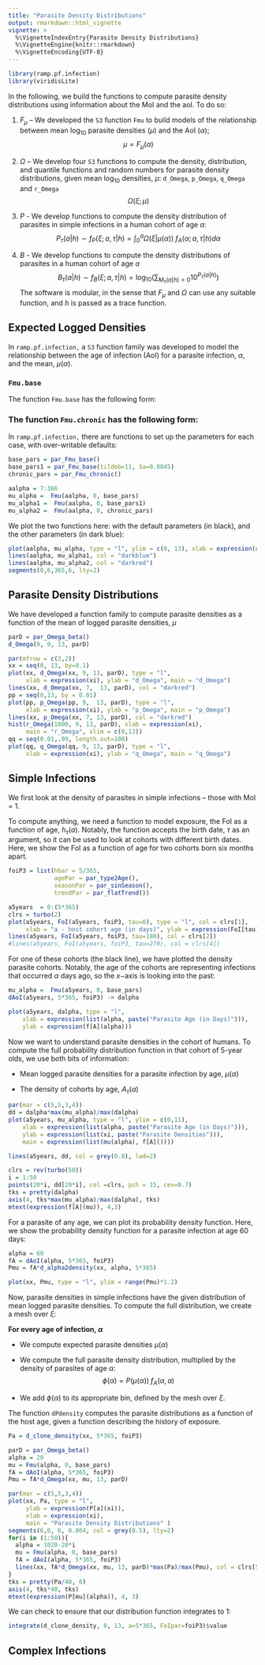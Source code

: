 ```yaml
---
title: "Parasite Density Distributions"
output: rmarkdown::html_vignette
vignette: >
  %\VignetteIndexEntry{Parasite Density Distributions}
  %\VignetteEngine{knitr::rmarkdown}
  %\VignetteEncoding{UTF-8}
---
```


```r
library(ramp.pf.infection)
library(viridisLite)
```

In the following, we build the functions to compute parasite density distributions using information about the MoI and the aoI. To do so:

1. $F_\mu$ -- We developed the `S3` function `Fmu` to build models of the relationship between mean $\log_{10}$ parasite densities ($\mu$) and the AoI ($\alpha$); $$\mu = F_\mu(\alpha)$$ 

2. $\Omega$ -- We develop four `S3` functions to compute the density, distribution, and quantile functions and random numbers for parasite density distributions, given mean $\log_{10}$ densities, $\mu$: `d_Omega`, `p_Omega`, `q_Omega` and `r_Omega` $$\Omega(\xi; \mu)$$ 

3. $P$ - We develop functions to compute the density distribution of parasites in simple infections in a human cohort of age $a$: 
$$
P_\tau(a | h) \sim  f_P(\xi; a, \tau |h ) = \int_0^a \Omega(\xi|\mu(\alpha)) \; f_A(\alpha; a, \tau | h) d\alpha 
$$
4. $B$ - We develop functions to compute the density distributions of parasites in a human cohort of age $a$  
$$
B_\tau(a|h) \sim f_B(\xi; a, \tau |h) = \log_{10} \left( \sum_{M_\tau(a|h)>0} 10^{P_\tau(a |h)}\right)
$$
The software is modular, in the sense that $F_\mu$ and $\Omega$ can use any suitable function, and $h$ is passed as a trace function.

## Expected Logged Densities 

In `ramp.pf.infection,` a `S3` function family was developed to model the relationship between the age of infection (AoI) for a parasite infection, $\alpha$, and the mean, $\mu(\alpha).$ 

### `Fmu.base` 

The function `Fmu.base` has the following form:  

\begin{equation}
F_\mu(\alpha) = 
\begin{cases}
    \text{NA} \ & \mbox{if } 0 \leq \alpha < 7 \\[10pt]
      l + (b - l)  \frac{{\textstyle \alpha}}{{\delta}}   & \mbox{if } 7 \leq \alpha \leq \delta  \\[10pt]
     l + (b - l) e^{-s_\alpha (\alpha-\delta)}   & \mbox{if } \alpha \geq \delta\\  
\end{cases}
\label{mualpha}
\end{equation}

### The function `Fmu.chronic` has the following form:  

\begin{equation}
F_\mu(\alpha) = 
l + (b - l) e^{-s_\alpha (\alpha-\delta)}   
\end{equation}


In `ramp.pf.infection,` there are functions to set up the parameters for each case, with over-writable defaults: 

```r
base_pars = par_Fmu_base()
base_pars1 = par_Fmu_base(tildeb=11, Sa=0.0045)
chronic_pars = par_Fmu_chronic()
```


```r
aalpha = 7:366
mu_alpha =  Fmu(aalpha, 0, base_pars)
mu_alpha1 =  Fmu(aalpha, 0, base_pars1)
mu_alpha2 =  Fmu(aalpha, 0, chronic_pars)
```

We plot the two functions here: with the default parameters (in black), and the other parameters (in dark blue):

```r
plot(aalpha, mu_alpha, type = "l", ylim = c(0, 13), xlab = expression(alpha), ylab = expression (mu(alpha)))
lines(aalpha, mu_alpha1, col = "darkblue")
lines(aalpha, mu_alpha2, col = "darkred")
segments(0,6,365,6, lty=2)
```
## Parasite Density Distributions 

We have developed a function family to compute parasite densities as a function of the mean of logged parasite densities, $\mu$


```r
parD = par_Omega_beta() 
d_Omega(9, 9, 13, parD)
```

```r
par(mfrow = c(2,2))
xx = seq(0, 13, by=0.1)
plot(xx, d_Omega(xx, 9, 13, parD), type = "l", 
     xlab = expression(xi), ylab = "d_Omega", main = "d_Omega")
lines(xx, d_Omega(xx, 7,  13, parD), col = "darkred")
pp = seq(0,13, by = 0.01)
plot(pp, p_Omega(pp, 9,  13, parD), type = "l", 
     xlab = expression(xi), ylab = "p_Omega", main = "p_Omega")
lines(xx, p_Omega(xx, 7, 13, parD), col = "darkred")
hist(r_Omega(1000, 9, 13, parD), xlab = expression(xi), 
     main = "r_Omega", xlim = c(0,13))
qq = seq(0.01,.99, length.out=100)
plot(qq, q_Omega(qq, 9, 13, parD), type = "l", 
     xlab = expression(xi), ylab = "q_Omega", main = "q_Omega")
```

## Simple Infections 

We first look at the density of parasites in simple infections -- those with MoI = 1. 

To compute anything, we need a function to model exposure, the FoI as a function of age, $h_\tau(a)$.  Notably, the function accepts the birth date, $\tau$ as an argument, so it can be used to look at cohorts with different birth dates. Here, we show the FoI as a function of age for two cohorts born six months apart. 

```r
foiP3 = list(hbar = 5/365, 
             agePar = par_type2Age(), 
             seasonPar = par_sinSeason(), 
             trendPar = par_flatTrend())

a5years  = 0:(5*365)
clrs = turbo(2)
plot(a5years, FoI(a5years, foiP3, tau=0), type = "l", col = clrs[1],
     xlab = "a - host cohort age (in days)", ylab = expression(FoI[tau](a)))
lines(a5years, FoI(a5years, foiP3, tau=180), col = clrs[2])
#lines(a5years, FoI(a5years, foiP3, tau=270), col = clrs[4])
```


For one of these cohorts (the black line), we have plotted the density parasite cohorts. Notably, the age of the cohorts are representing infections that occurred $\alpha$ days ago, so the $x-$axis is looking into the past:  

```r
mu_alpha =  Fmu(a5years, 0, base_pars)
dAoI(a5years, 5*365, foiP3) -> dalpha
```

```r
plot(a5years, dalpha, type = "l", 
    xlab = expression(list(alpha, paste("Parasite Age (in Days)"))), 
    ylab = expression(f[A](alpha)))
```

Now we want to understand parasite densities in the cohort of humans. To compute the full probability distribution function in that cohort of 5-year olds, we use both bits of information:

+ Mean logged parasite densities for a parasite infection by age, $\mu(\alpha)$ 

+ The density of cohorts by age, $A_\tau(a)$

```r
par(mar = c(5,5,3,4))
dd = dalpha*max(mu_alpha)/max(dalpha)
plot(a5years, mu_alpha, type = "l", ylim = c(0,11),
    xlab = expression(list(alpha, paste("Parasite Age (in Days)"))), 
    ylab = expression(list(xi, paste("Parasite Densities"))), 
    main = expression(list(mu(alpha), f[A]())))

lines(a5years, dd, col = grey(0.8), lwd=2)

clrs = rev(turbo(50))
i = 1:50
points(20*i, dd[20*i], col =clrs, pch = 15, cex=0.7) 
tks = pretty(dalpha)
axis(4, tks*max(mu_alpha)/max(dalpha), tks)
mtext(expression(f[A](mu)), 4,3)
```

For a parasite of any age, we can plot its probability density function. Here, we show the probability density function for a parasite infection at age $60$ days:

```r
alpha = 60
fA = dAoI(alpha, 5*365, foiP3)
Pmu = fA*d_alpha2density(xx, alpha, 5*365)
```

```r
plot(xx, Pmu, type = "l", ylim = range(Pmu)*1.2)
```



Now, parasite densities in simple infections have the given distribution of mean logged parasite densities. To compute the full distribution, we create a mesh over $\xi$:

**For every age of infection, $\alpha$**

+ We compute expected parasite densities $\mu(\alpha)$

+ We compute the full parasite density distribution, multiplied by the density of parasites of age $\alpha$: $$\phi(\alpha) = P(\mu(\alpha))\; f_A(\alpha, a)$$

+ We add $\phi(\alpha)$ to its appropriate bin, defined by the mesh over $\xi$. 

The function `dPdensity` computes the parasite distributions as a function of the host age, given a function describing the history of exposure.


```r
Pa = d_clone_density(xx, 5*365, foiP3)
```

```r

parD = par_Omega_beta()
alpha = 20
mu = Fmu(alpha, 0, base_pars)
fA = dAoI(alpha, 5*365, foiP3)
Pmu = fA*d_Omega(xx, mu, 13, parD)

par(mar = c(5,5,3,4))
plot(xx, Pa, type = "l",
     ylab = expression(P[a](xi)),
     xlab = expression(xi),
     main = "Parasite Density Distributions" )
segments(6,0, 6, 0.004, col = grey(0.5), lty=2)
for(i in (1:50)){
  alpha = 1020-20*i
  mu = Fmu(alpha, 0, base_pars)
  fA = dAoI(alpha, 5*365, foiP3)
  lines(xx, fA*d_Omega(xx, mu, 13, parD)*max(Pa)/max(Pmu), col = clrs[51-i])
}
tks = pretty(Pa/40, 6)
axis(4, tks*40, tks)
mtext(expression(P[mu](alpha)), 4, 3)
```

We can check to ensure that our distribution function integrates to 1: 

```r
integrate(d_clone_density, 0, 13, a=5*365, FoIpar=foiP3)$value 
```

## Complex Infections




